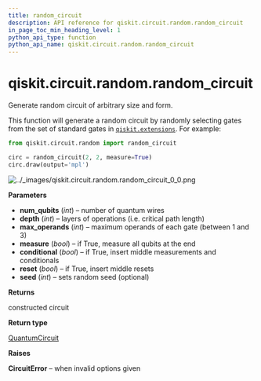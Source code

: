 ```yaml
---
title: random_circuit
description: API reference for qiskit.circuit.random.random_circuit
in_page_toc_min_heading_level: 1
python_api_type: function
python_api_name: qiskit.circuit.random.random_circuit
---
```


# qiskit.circuit.random.random\_circuit

<Function id="qiskit.circuit.random.random_circuit" isDedicatedPage={true} github="https://github.com/qiskit/qiskit/tree/stable/0.17/qiskit/circuit/random/utils.py" signature="random_circuit(num_qubits, depth, max_operands=3, measure=False, conditional=False, reset=False, seed=None)">
  Generate random circuit of arbitrary size and form.

  This function will generate a random circuit by randomly selecting gates from the set of standard gates in [`qiskit.extensions`](extensions#module-qiskit.extensions "qiskit.extensions"). For example:

  ```python
  from qiskit.circuit.random import random_circuit

  circ = random_circuit(2, 2, measure=True)
  circ.draw(output='mpl')
  ```

  ![../\_images/qiskit.circuit.random.random\_circuit\_0\_0.png](/images/api/qiskit/0.25/qiskit.circuit.random.random_circuit_0_0.png)

  **Parameters**

  *   **num\_qubits** (*int*) – number of quantum wires
  *   **depth** (*int*) – layers of operations (i.e. critical path length)
  *   **max\_operands** (*int*) – maximum operands of each gate (between 1 and 3)
  *   **measure** (*bool*) – if True, measure all qubits at the end
  *   **conditional** (*bool*) – if True, insert middle measurements and conditionals
  *   **reset** (*bool*) – if True, insert middle resets
  *   **seed** (*int*) – sets random seed (optional)

  **Returns**

  constructed circuit

  **Return type**

  [QuantumCircuit](qiskit.circuit.QuantumCircuit "qiskit.circuit.QuantumCircuit")

  **Raises**

  **CircuitError** – when invalid options given
</Function>

